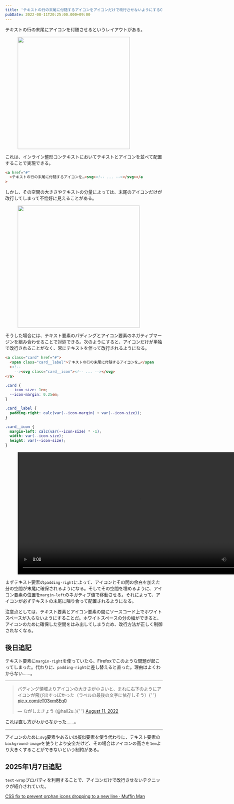 ```yaml
---
title: 'テキストの行の末尾に付随するアイコンをアイコンだけで改行させないようにするCSS'
pubDate: 2022-08-11T20:25:00.000+09:00
---
```



テキストの行の末尾にアイコンを付随させるというレイアウトがある。

<figure>
  <Image
    src={import('./assets/2022-08-11-text-with-accompanying-icon/1.png')}
    alt=""
    style="width: calc(716/2/16*1rem);"
  />
</figure>

これは、インライン整形コンテキストにおいてテキストとアイコンを並べて配置することで実現できる。

```html
<a href="#"
  >テキストの行の末尾に付随するアイコンを…<svg><!-- ... --></svg></a
>
```

しかし、その空間の大きさやテキストの分量によっては、末尾のアイコンだけが改行してしまって不恰好に見えることがある。

<figure>
  <Image
    src={import('./assets/2022-08-11-text-with-accompanying-icon/2.png')}
    alt=""
    style="width: calc(780/2/16*1rem);"
  />
</figure>

そうした場合には、テキスト要素のパディングとアイコン要素のネガティブマージンを組み合わせることで対処できる。次のようにすると、アイコンだけが単独で改行されることがなく、常にテキストを伴って改行されるようになる。

```html
<a class="card" href="#">
  <span class="card__label">テキストの行の末尾に付随するアイコンを…</span
  ><!--
	--><svg class="card__icon"><!-- ... --></svg>
</a>
```

```css
.card {
  --icon-size: 1em;
  --icon-margin: 0.25em;
}

.card__label {
  padding-right: calc(var(--icon-margin) + var(--icon-size));
}

.card__icon {
  margin-left: calc(var(--icon-size) * -1);
  width: var(--icon-size);
  height: var(--icon-size);
}
```

<figure>
  <video controls playsinline style="width: calc(1560/2/16*1rem);">
    <source src={(await import('./assets/2022-08-11-text-with-accompanying-icon/3.mp4')).default} />
  </video>
</figure>

まずテキスト要素の`padding-right`によって、アイコンとその間の余白を加えた分の空間が末尾に確保されるようになる。そしてその空間を埋めるように、アイコン要素の位置を`margin-left`のネガティブ値で移動させる。それによって、アイコンが必ずテキストの末尾に隣り合って配置されるようになる。

<figure>
  <SmartIframe src="/2022-08-11-text-with-accompanying-icon/demo.html" />
</figure>

注意点としては、テキスト要素とアイコン要素の間にソースコード上でホワイトスペースが入らないようにすることだ。ホワイトスペースの分の幅ができると、アイコンのために確保した空間をはみ出してしまうため、改行方法が正しく制御されなくなる。

## 後日追記

<Tweet id="https://x.com/SaekiTominaga/status/1557902385376563202" />

テキスト要素に`margin-right`を使っていたら、Firefoxでこのような問題が起こってしまった。代わりに、`padding-right`に差し替えると直った。理由はよくわからない……。

---

<blockquote>
  <p lang="ja" dir="ltr">
    パディング領域よりアイコンの大きさが小さいと、まれに右下のようにアイコンが飛び出すっぽかった（ラベルの最後の文字に依存しそう）{' '}
    <a href="https://t.co/eT03xm8Eq0">pic.x.com/eT03xm8Eq0</a>
  </p>
  <p>
    &mdash; ながしまきょう (@hail2u_){' '}
    <a href="https://x.com/hail2u_/status/1557858922454974464?ref_src=twsrc%5Etfw">
      August 11, 2022
    </a>
  </p>
</blockquote>

これは直し方がわからなかった……。

---

アイコンのために`svg`要素やあるいは擬似要素を使う代わりに、テキスト要素の`background-image`を使うとより安全だけど、その場合はアイコンの高さを`1em`より大きくすることができないという制約がある。

## 2025年1月7日追記

`text-wrap`プロパティを利用することで、アイコンだけで改行させないテクニックが紹介されていた。

[CSS fix to prevent orphan icons dropping to a new line · Muffin Man](https://muffinman.io/blog/css-fix-to-prevent-orphan-icons/)
